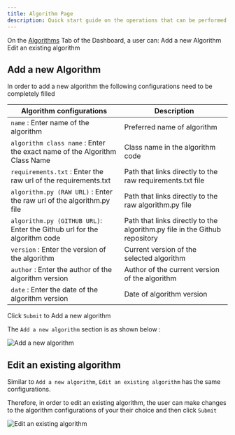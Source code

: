 ```yaml
---
title: Algorithm Page
description: Quick start guide on the operations that can be performed in the Algorithms Page of the Accelerated Decision Making with AI Project
---
```


<PageDescription>

On the [Algorithms](../overview/algorithms) Tab of the Dashboard, a user can:
<AnchorLinks>
  <AnchorLink>Add a new Algorithm</AnchorLink> 
  <AnchorLink>Edit an existing algorithm </AnchorLink> 
</AnchorLinks>

</PageDescription>

## Add a new Algorithm
In order to add a new algorithm the following configurations need to be completely filled

| Algorithm configurations | Description | 
| ----------------------------------------------------- | --------------------------------------------------------| 
| `name` : Enter name of the algorithm | Preferred name of algorithm | 
| `algorithm class name` : Enter the exact name of the Algorithm Class Name | Class name in the algorithm code   |  
| `requirements.txt` : Enter the raw url of the requirements.txt | Path that links directly to the raw requirements.txt file    | 
| `algorithm.py (RAW URL)` : Enter the raw url of the algorithm.py file | Path that links directly to the raw algorithm.py file    |  
| `algorithm.py (GITHUB URL)`: Enter the Github url for the algorithm code | Path that links directly to the algorithm.py file in the Github repository    |  
| `version` : Enter the version of the algorithm | Current version of the selected algorithm     |         
| `author` : Enter the author of the algorithm version | Author of the current version of the algorithm     |  
| `date` : Enter the date of the algorithm version | Date of algorithm version  |  

Click `Submit` to Add a new algorithm

The `Add a new algorithm` section is as shown below :
<ImageGalleryImage alt="Add a new algorithm" title="Add a new algorithm" col={10}>

![Add a new algorithm](./add_algorithm.png)

</ImageGalleryImage>

## Edit an existing algorithm

Similar to `Add a new algorithm`, `Edit an existing algorithm` has the same configurations.

Therefore, in order to edit an existing algorithm, the user can make changes to the algorithm configurations of your their choice and then click `Submit` 

<ImageGalleryImage alt="Edit an existing algorithm" title="Edit an existing algorithm" col={10}>

![Edit an existing algorithm](./edit_algorithm.png)
</ImageGalleryImage>
